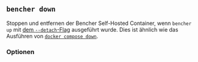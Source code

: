 
## `bencher down`

Stoppen und entfernen der Bencher Self-Hosted Container,
wenn `bencher up` mit [dem `--detach`-Flag][detach flag] ausgeführt wurde.
Dies ist ähnlich wie das Ausführen von [`docker compose down`][docker compose down].

<BencherDownCmd />

[docker compose down]: https://docs.docker.com/reference/cli/docker/compose/down/

[detach flag]: #--detach

<DownService />

### Optionen

<Help />